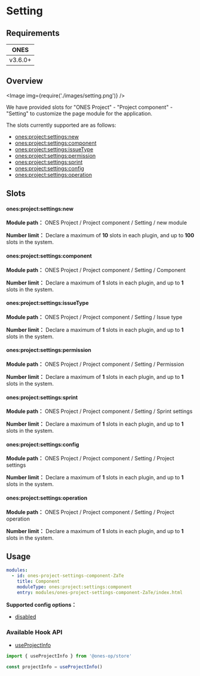# Setting

## Requirements

|  ONES   |
| :-----: |
| v3.6.0+ |

## Overview

<Image img={require('./images/setting.png')} />

We have provided slots for "ONES Project" - "Project component" - "Setting" to customize the page module for the application.

The slots currently supported are as follows:

- [ones:project:settings:new](#onesprojectsettingsnew)
- [ones:project:settings:component](#onesprojectsettingscomponent)
- [ones:project:settings:issueType](#onesprojectsettingsissuetype)
- [ones:project:settings:permission](#onesprojectsettingspermission)
- [ones:project:settings:sprint](#onesprojectsettingssprint)
- [ones:project:settings:config](#onesprojectsettingsconfig)
- [ones:project:settings:operation](#onesprojectsettingsoperation)

## Slots

#### ones:project:settings:new

**Module path：** ONES Project / Project component / Setting / new module

**Number limit：** Declare a maximum of **10** slots in each plugin, and up to **100** slots in the system.

#### ones:project:settings:component

**Module path：** ONES Project / Project component / Setting / Component

**Number limit：** Declare a maximum of **1** slots in each plugin, and up to **1** slots in the system.

#### ones:project:settings:issueType

**Module path：** ONES Project / Project component / Setting / Issue type

**Number limit：** Declare a maximum of **1** slots in each plugin, and up to **1** slots in the system.

#### ones:project:settings:permission

**Module path：** ONES Project / Project component / Setting / Permission

**Number limit：** Declare a maximum of **1** slots in each plugin, and up to **1** slots in the system.

#### ones:project:settings:sprint

**Module path：** ONES Project / Project component / Setting / Sprint settings

**Number limit：** Declare a maximum of **1** slots in each plugin, and up to **1** slots in the system.

#### ones:project:settings:config

**Module path：** ONES Project / Project component / Setting / Project settings

**Number limit：** Declare a maximum of **1** slots in each plugin, and up to **1** slots in the system.

#### ones:project:settings:operation

**Module path：** ONES Project / Project component / Setting / Project operation

**Number limit：** Declare a maximum of **1** slots in each plugin, and up to **1** slots in the system.

## Usage

```yaml
modules:
  - id: ones-project-settings-component-ZaTe
    title: Component
    moduleType: ones:project:settings:component
    entry: modules/ones-project-settings-component-ZaTe/index.html
```

**Supported config options：**

- [disabled](../../../../../../reference/config/plugin.yaml#disabled)

### Available Hook API

- [useProjectInfo](../../../../../../reference/packages/store/store.md#useProjectInfo)

```ts
import { useProjectInfo } from '@ones-op/store'

const projectInfo = useProjectInfo()
```
